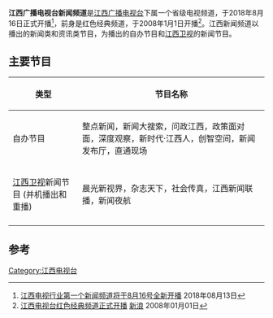 {{頻道資訊
| 頻道名稱         = 江西七套 (江西新闻频道)<br>JXTV-7
| 頻道圖片檔案     = 
| 頻道圖片尺寸     = 200px
| 頻道圖片名稱     = 台标
| 所屬國家         = {{PRC}}
| 總部所在         = [[南昌市|南昌市]]
| 播放地區         = {{CHN}}[[江西省|江西省]]
| 開播日期         = 2008年1月1日 (红色经典频道)<br/>2018年8月16日 (新闻频道)
| 停播日期         = 
| 收視率           = 
| 收視率調查時間   = 
| 收視率資料來源   = 
| 頻道口號         =
| 擁有者           = [[江西广播电视台|江西广播电视台]]
| 持股者           = 
| 前頻道名稱       = 
| 被取代名稱       = 
| 集團同類頻道     = 
| 重播服務頻道     = 
| 衛星電視供應商01 = 
| 衛星電視頻道數01 = 
| 有線電視供應商01 = 江西有线电视供应商
| 有線電視頻道數01 = 
| 寬頻電視供應商01 = 
| 寬頻電視頻道數01 = 
| 頻道官方網站     =http://www.jxntv.cn/
| 備註             = 
|}}
'''江西广播电视台新闻频道'''是[[江西广播电视台|江西广播电视台]]下属一个省级电视频道，于2018年8月16日正式开播<ref>[https://news.sina.cn/sh/2018-08-13/detail-ihhqtawx7680883.d.html 江西电视行业第一个新闻频道将于8月16号全新开播] {{Wayback|url=https://news.sina.cn/sh/2018-08-13/detail-ihhqtawx7680883.d.html |date=20190609221816 }} 2018年08月13日</ref>，前身是红色经典频道，于2008年1月1日开播<ref>[http://news.sina.com.cn/c/2008-01-01/155313178094s.shtml 江西电视台红色经典频道正式开播] {{Wayback|url=http://news.sina.com.cn/c/2008-01-01/155313178094s.shtml |date=20190609073420 }}[[新浪|新浪]] 2008年01月01日</ref>。江西新闻频道以播出的新闻类和资讯类节目，为播出的自办节目和[[江西卫视|江西卫视]]的新闻节目。

== 主要节目 ==
{| class="wikitable"
|-
! 类型 !! 节目名称
|-
|自办节目||整点新闻，新闻大搜索，问政江西，政策面对面，深度观察，新时代·江西人，创智空间，新闻发布厅，直通现场
|-
|[[江西卫视|江西卫视]]新闻节目 (并机播出和重播)||晨光新视界，杂志天下，社会传真，江西新闻联播，新闻夜航
|-
|}

== 参考 ==
{{reflist}}

{{江西广播电视台}}
[[Category:江西电视台|Category:江西电视台]]